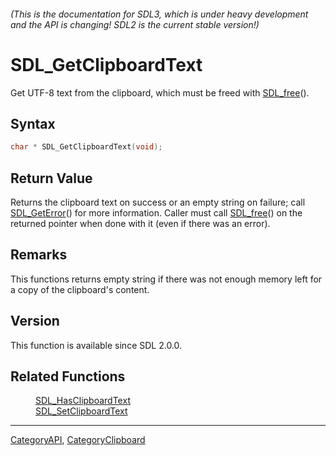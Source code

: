 ====== (This is the documentation for SDL3, which is under heavy development and the API is changing! SDL2 is the current stable version!) ======
= SDL_GetClipboardText =

Get UTF-8 text from the clipboard, which must be freed with [[SDL_free]]().

== Syntax ==

<syntaxhighlight lang='c'>
char * SDL_GetClipboardText(void);
</syntaxhighlight>

== Return Value ==

Returns the clipboard text on success or an empty string on failure; call
[[SDL_GetError]]() for more information. Caller must call [[SDL_free]]() on
the returned pointer when done with it (even if there was an error).

== Remarks ==

This functions returns empty string if there was not enough memory left for
a copy of the clipboard's content.

== Version ==

This function is available since SDL 2.0.0.

== Related Functions ==

:[[SDL_HasClipboardText]]
:[[SDL_SetClipboardText]]

----
[[CategoryAPI]], [[CategoryClipboard]]


